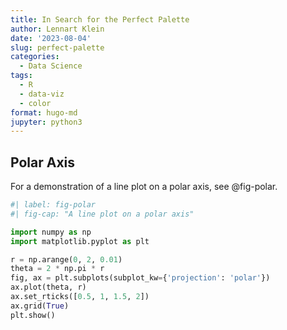 ```yaml
---
title: In Search for the Perfect Palette
author: Lennart Klein
date: '2023-08-04'
slug: perfect-palette
categories:
  - Data Science
tags:
  - R
  - data-viz
  - color
format: hugo-md
jupyter: python3
---
```



## Polar Axis

For a demonstration of a line plot on a polar axis, see @fig-polar.

```python
#| label: fig-polar
#| fig-cap: "A line plot on a polar axis"

import numpy as np
import matplotlib.pyplot as plt

r = np.arange(0, 2, 0.01)
theta = 2 * np.pi * r
fig, ax = plt.subplots(subplot_kw={'projection': 'polar'})
ax.plot(theta, r)
ax.set_rticks([0.5, 1, 1.5, 2])
ax.grid(True)
plt.show()
```

